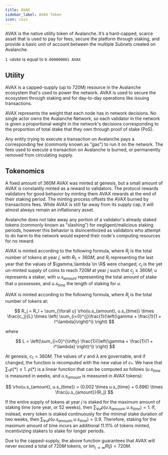 ```yaml
---
title: AVAX
sidebar_label: AVAX Token
icon: coin
---
```


AVAX is the native utility token of Avalanche. It’s a hard-capped, scarce asset that is used to
pay for fees, secure the platform through staking, and provide a basic unit of account between the
multiple Subnets created on Avalanche. 

<Note>`1 nAVAX` is equal to `0.000000001 AVAX`</Note>

## Utility

AVAX is a capped-supply (up to 720M) resource in the Avalanche ecosystem that's used to power the
network. AVAX is used to secure the ecosystem through staking and for day-to-day operations like
issuing transactions.

AVAX represents the weight that each node has in network decisions. No single actor owns
the Avalanche Network, so each validator in the network is given a proportional weight in the
network's decisions corresponding to the proportion of total stake that they own through proof
of stake (PoS).

Any entity trying to execute a transaction on Avalanche pays a corresponding fee (commonly known as
"gas") to run it on the network. The fees used to execute a transaction on Avalanche is burned,
or permanently removed from circulating supply.

## Tokenomics

A fixed amount of 360M AVAX was minted at genesis, but a small amount of AVAX is constantly minted
as a reward to validators. The protocol rewards validators for good behavior by minting them AVAX
rewards at the end of their staking period. The minting process offsets the AVAX burned by
transactions fees. While AVAX is still far away from its supply cap, it will almost always remain an
inflationary asset.

Avalanche does not take away any portion of a validator's already staked tokens (commonly known as
"slashing") for negligent/malicious staking periods, however this behavior is disincentivized as
validators who attempt to do harm to the network would expend their node's computing resources
for no reward.

AVAX is minted according to the following formula, where $R_j$ is the total number of tokens at 
year $j$, with $R_1 = 360M$, and $R_l$ representing the last year that the values of
$\gamma,\lambda \in \R$ were changed; $c_j$ is the yet un-minted supply of coins to reach $720M$ at
year $j$ such that $c_j \leq 360M$; $u$ represents a staker, with $u.s_{amount}$ representing the
total amount of stake that $u$ possesses, and $u.s_{time}$ the length of staking for $u$.

AVAX is minted according to the following formula, where $R_j$ is the total number of tokens at:

$$
R_j = R_l + \sum_{\forall u} \rho(u.s_{amount}, u.s_{time}) \times \frac{c_j}{L} \times \left( \sum_{i=0}^{j}\frac{1}{\left(\gamma + \frac{1}{1 + i^\lambda}\right)^i} \right)
$$

where

$$
L = \left(\sum_{i=0}^{\infty} \frac{1}{\left(\gamma + \frac{1}{1 + i^\lambda} \right)^i} \right)
$$

At genesis, $c_1 = 360M$. The values of $\gamma$ and $\lambda$ are governable, and if changed,
the function is recomputed with the new value of $c_*$. We have that $\sum_{*}\rho(*) \le 1$.
$\rho(*)$ is a linear function that can be computed as follows ($u.s_{time}$ is measured in weeks,
and $u.s_{amount}$ is measured in AVAX tokens):

$$
\rho(u.s_{amount}, u.s_{time}) = (0.002 \times u.s_{time} + 0.896) \times \frac{u.s_{amount}}{R_j}
$$

If the entire supply of tokens at year $j$ is staked for the maximum amount of staking time (one
year, or 52 weeks), then $\sum_{\forall u}\rho(u.s_{amount}, u.s_{time}) = 1$. If, instead,
every token is staked continuously for the minimal stake duration of two weeks, then
$\sum_{\forall u}\rho(u.s_{amount}, u.s_{time}) = 0.9$. Therefore, staking for the maximum
amount of time incurs an additional 11.11% of tokens minted, incentivizing stakers to stake
for longer periods.

Due to the capped-supply, the above function guarantees that
AVAX will never exceed a total of $720M$ tokens, or $\lim_{j \to \infty} R(j) = 720M$.
